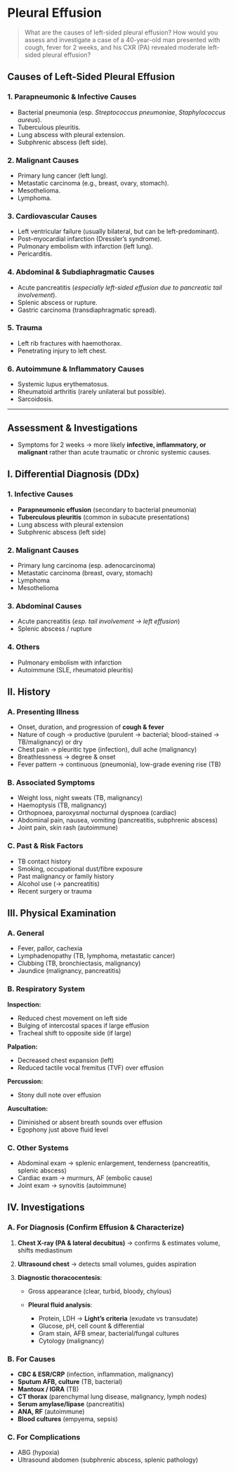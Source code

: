 # Pleural Effusion

> What are the causes of left-sided pleural effusion? How would you assess and investigate a
> case of a 40-year-old man presented with cough, fever for 2 weeks, and his CXR (PA) revealed
> moderate left-sided pleural effusion?

## Causes of Left-Sided Pleural Effusion

### 1. Parapneumonic & Infective Causes

- Bacterial pneumonia (esp. _Streptococcus pneumoniae_, _Staphylococcus aureus_).
- Tuberculous pleuritis.
- Lung abscess with pleural extension.
- Subphrenic abscess (left side).

### 2. Malignant Causes

- Primary lung cancer (left lung).
- Metastatic carcinoma (e.g., breast, ovary, stomach).
- Mesothelioma.
- Lymphoma.

### 3. Cardiovascular Causes

- Left ventricular failure (usually bilateral, but can be left-predominant).
- Post–myocardial infarction (Dressler’s syndrome).
- Pulmonary embolism with infarction (left lung).
- Pericarditis.

### 4. Abdominal & Subdiaphragmatic Causes

- Acute pancreatitis (_especially left-sided effusion due to pancreatic tail involvement_).
- Splenic abscess or rupture.
- Gastric carcinoma (transdiaphragmatic spread).

### 5. Trauma

- Left rib fractures with haemothorax.
- Penetrating injury to left chest.

### 6. Autoimmune & Inflammatory Causes

- Systemic lupus erythematosus.
- Rheumatoid arthritis (rarely unilateral but possible).
- Sarcoidosis.

---

## Assessment & Investigations

- Symptoms for 2 weeks → more likely **infective, inflammatory, or malignant** rather than acute traumatic or chronic systemic causes.

## I. Differential Diagnosis (DDx)

### 1. Infective Causes

- **Parapneumonic effusion** (secondary to bacterial pneumonia)
- **Tuberculous pleuritis** (common in subacute presentations)
- Lung abscess with pleural extension
- Subphrenic abscess (left side)

### 2. Malignant Causes

- Primary lung carcinoma (esp. adenocarcinoma)
- Metastatic carcinoma (breast, ovary, stomach)
- Lymphoma
- Mesothelioma

### 3. Abdominal Causes

- Acute pancreatitis (_esp. tail involvement → left effusion_)
- Splenic abscess / rupture

### 4. Others

- Pulmonary embolism with infarction
- Autoimmune (SLE, rheumatoid pleuritis)

## II. History

### A. Presenting Illness

- Onset, duration, and progression of **cough & fever**
- Nature of cough → productive (purulent → bacterial; blood-stained → TB/malignancy) or dry
- Chest pain → pleuritic type (infection), dull ache (malignancy)
- Breathlessness → degree & onset
- Fever pattern → continuous (pneumonia), low-grade evening rise (TB)

### B. Associated Symptoms

- Weight loss, night sweats (TB, malignancy)
- Haemoptysis (TB, malignancy)
- Orthopnoea, paroxysmal nocturnal dyspnoea (cardiac)
- Abdominal pain, nausea, vomiting (pancreatitis, subphrenic abscess)
- Joint pain, skin rash (autoimmune)

### C. Past & Risk Factors

- TB contact history
- Smoking, occupational dust/fibre exposure
- Past malignancy or family history
- Alcohol use (→ pancreatitis)
- Recent surgery or trauma

## III. Physical Examination

### A. General

- Fever, pallor, cachexia
- Lymphadenopathy (TB, lymphoma, metastatic cancer)
- Clubbing (TB, bronchiectasis, malignancy)
- Jaundice (malignancy, pancreatitis)

### B. Respiratory System

**Inspection:**

- Reduced chest movement on left side
- Bulging of intercostal spaces if large effusion
- Tracheal shift to opposite side (if large)

**Palpation:**

- Decreased chest expansion (left)
- Reduced tactile vocal fremitus (TVF) over effusion

**Percussion:**

- Stony dull note over effusion

**Auscultation:**

- Diminished or absent breath sounds over effusion
- Egophony just above fluid level

### C. Other Systems

- Abdominal exam → splenic enlargement, tenderness (pancreatitis, splenic abscess)
- Cardiac exam → murmurs, AF (embolic cause)
- Joint exam → synovitis (autoimmune)

## IV. Investigations

### A. For Diagnosis (Confirm Effusion & Characterize)

1. **Chest X-ray (PA & lateral decubitus)** → confirms & estimates volume, shifts mediastinum
2. **Ultrasound chest** → detects small volumes, guides aspiration
3. **Diagnostic thoracocentesis**:

   - Gross appearance (clear, turbid, bloody, chylous)
   - **Pleural fluid analysis**:

     - Protein, LDH → **Light’s criteria** (exudate vs transudate)
     - Glucose, pH, cell count & differential
     - Gram stain, AFB smear, bacterial/fungal cultures
     - Cytology (malignancy)

### B. For Causes

- **CBC & ESR/CRP** (infection, inflammation, malignancy)
- **Sputum AFB, culture** (TB, bacterial)
- **Mantoux / IGRA** (TB)
- **CT thorax** (parenchymal lung disease, malignancy, lymph nodes)
- **Serum amylase/lipase** (pancreatitis)
- **ANA, RF** (autoimmune)
- **Blood cultures** (empyema, sepsis)

### C. For Complications

- ABG (hypoxia)
- Ultrasound abdomen (subphrenic abscess, splenic pathology)
